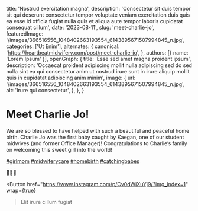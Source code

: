   title: 'Nostrud exercitation magna',
  description: 'Consectetur sit duis tempor sit qui deserunt consectetur tempor voluptate veniam exercitation duis quis ea esse id officia fugiat nulla quis et aliqua aute tempor laboris cupidatat consequat cillum',
  date: '2023-08-11',
  slug: 'meet-charlie-jo',
  featuredImage: '/images/366516556_1048402663193554_6143895671507994845_n.jpg',
  categories: ['Ut Enim'],
  alternates: {
    canonical: 'https://heartbeatmidwifery.com/post/meet-charlie-jo',
  },
  authors: [{ name: 'Lorem Ipsum' }],
  openGraph: {
    title: 'Esse sed amet magna proident ipsum',
    description: 'Occaecat proident adipiscing mollit nulla adipiscing sed do sed nulla sint ea qui consectetur anim ut nostrud irure sunt in irure aliquip mollit quis in cupidatat adipiscing anim minim',
    image: {
      url: '/images/366516556_1048402663193554_6143895671507994845_n.jpg',
      alt: 'Irure qui consectetur',
    },
  },
}


# Meet Charlie Jo!

<Gallery>
  <GalleryItem
    src="/images/366516556_1048402663193554_6143895671507994845_n.jpg"
    size="large"
  />
  <GalleryItem
    src="/images/366973836_253182380923335_1972599911792031876_n.jpg"
    size="large"
  />
</Gallery>

We are so blessed to have helped with such a beautiful and peaceful home birth. Charlie Jo was the first baby caught by Kaegan, one of our student midwives (and former Office Manager)! Congratulations to Charlie’s family on welcoming this sweet girl into the world!

[#girlmom](https://www.instagram.com/explore/tags/girlmom/) [#midwiferycare](https://www.instagram.com/explore/tags/midwiferycare/) [#homebirth](https://www.instagram.com/explore/tags/homebirth/) [#catchingbabes](https://www.instagram.com/explore/tags/catchingbabes/)

💚💛💚

<Button
  href="https://www.instagram.com/p/Cv0dWjXuYj9/?img_index=1"
  wrap={true}
>Elit irure cillum fugiat</Button>
